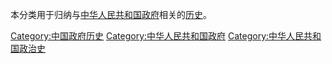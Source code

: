 本分类用于归纳与[[中华人民共和国政府|中华人民共和国政府]]相关的[[历史|历史]]。

[[Category:中国政府历史|Category:中国政府历史]]
[[Category:中华人民共和国政府|Category:中华人民共和国政府]]
[[Category:中华人民共和国政治史|Category:中华人民共和国政治史]]